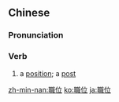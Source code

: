 {{also|职位}}
==Chinese==
{{zh-forms|s=职位}}

===Pronunciation===
{{zh-pron
|m=zhíwèi
|c=zik1 wai6
|h=pfs=chṳt-vi
|mn=chit-ūi
|cat=v
}}

===Verb===
{{zh-verb}}

# a [[position]]; a [[post]]

[[zh-min-nan:職位]]
[[ko:職位]]
[[ja:職位]]